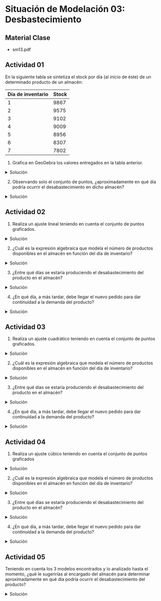 
# Situación de Modelación 03: Desbastecimiento

## Material Clase
- <ExternalLink href='/inacap/mvfm01/docs/sm13.pdf'>sm13.pdf</ExternalLink>

## Actividad 01

En la siguiente tabla se sintetiza el stock por día (al inicio de éste) de un determinado producto de un almacén:

|Día de inventario|Stock|
|---|---|
|1|9867|
|2|9575|
|3|9102|
|4|9009|
|5|8956|
|6|8307|
|7|7802|

1. Grafica en GeoGebra los valores entregados en la tabla anterior.

<details>
    <summary>Solución</summary>

<img
	src="/inacap/mvfm01/images/fig33.png"
	style={{ display: 'block', margin: '0 auto', width:'25%'}}
/>
<br/>

<img
	src="/inacap/mvfm01/images/fig34.svg"
	style={{ display: 'block', margin: '0 auto', width:'100%'}}
/>
</details>

2. Observando solo el conjunto de puntos, ¿aproximadamente en qué día podría ocurrir el desabastecimiento en dicho almacén?

<details>
    <summary>Solución</summary>

- A partir del día 5, el stock disminuye aproximadamente 500 por día.
- Si el día 5 hay una cantidad aproximada de 9000 en estock, entonces en 18 días a partir del día 5, ocurriría el desabastecimiento (considerando una diminución constante aproximada de 500 por día).
- Por lo tanto, alrededor del día 23 podría ocurrir el desabastecimiento.
</details>

## Actividad 02

1. Realiza un ajuste lineal teniendo en cuenta el conjunto de puntos graficados.

<details>
    <summary>Solución</summary>
<br/>
<img
	src="/inacap/mvfm01/images/fig35.png"
	style={{ display: 'block', margin: '0 auto', width:'70%'}}
/>
<br/>

<img
	src="/inacap/mvfm01/images/fig36.svg"
	style={{ display: 'block', margin: '0 auto', width:'100%'}}
/>
</details>

2. ¿Cuál es la expresión algebraica que modela el número de productos disponibles en el almacén en función del día de inventario?

<details>
    <summary>Solución</summary>

$$
\begin{aligned}
    f(x) \approx -317,04 \cdot x + 10213,57
\end{aligned}
$$

Donde

- $x$: día de inventario.
- $f(x)$: número de productos disponibles en almacén.
</details>

3. ¿Entre qué días se estaría produciendo el desabastecimiento del producto en el almacén?

<details>
    <summary>Solución</summary>
<br/>    
<img
	src="/inacap/mvfm01/images/fig37.png"
	style={{ display: 'block', margin: '0 auto', width:'60%'}}
/>
<br/>

El desabastecimiento del producto en el almacen se estaría produciendo entre los días 32 y 33.
</details>

4. ¿En qué día, a más tardar, debe llegar el nuevo pedido para dar continuidad a la demanda del producto?

<details>
    <summary>Solución</summary>

Considerando que la función lineal $f(x)$ modela muy bien la cantidad de productos, entonces el nuevo pedido debe llegar a más tardar el día 31, ya que el próximo día el almacén solo tendrá unos pocos productos para la venta.
</details>

## Actividad 03

1. Realiza un ajuste cuadrático teniendo en cuenta el conjunto de puntos graficados.

<details>
    <summary>Solución</summary>
<br/>
<img
	src="/inacap/mvfm01/images/fig38.png"
	style={{ display: 'block', margin: '0 auto', width:'75%'}}
/>
<br/>

<img
	src="/inacap/mvfm01/images/fig39.svg"
	style={{ display: 'block', margin: '0 auto', width:'100%'}}
/>
</details>

2. ¿Cuál es la expresión algebraica que modela el número de productos disponibles en el almacén en función del día de inventario?

<details>
    <summary>Solución</summary>

$$
\begin{aligned}
    g(x) = -22,29 \cdot x^2 -139,42 \cdot x + 9947,14
\end{aligned}
$$

Donde

- $x$: día de inventario.
- $g(x)$: número de productos disponibles en almacén.
</details>

3. ¿Entre qué días se estaría produciendo el desabastecimiento del producto en el almacén?

<details>
    <summary>Solución</summary>
<br/>
<img
	src="/inacap/mvfm01/images/fig40.png"
	style={{ display: 'block', margin: '0 auto', width:'70%'}}
/>
<br/>

El desabastecimiento del producto en el almacén se estaría produciendo entre los días 18 y 19.
</details>

4. ¿En qué día, a más tardar, debe llegar el nuevo pedido para dar continuidad a la demanda del producto?

<details>
    <summary>Solución</summary>

Considerando que la función cuadrática $g(x)$ modela muy bien la cantidad de productos, entonces el nuevo pedido debe llegar a más tardar el día 17, ya que el próximo día el almacén solo tendrá unos pocos productos para la venta.
</details>

## Actividad 04

1. Realiza un ajuste cúbico teniendo en cuenta el conjunto de puntos graficados

<details>
    <summary>Solución</summary>
<br/>
<img
	src="/inacap/mvfm01/images/fig41.png"
	style={{ display: 'block', margin: '0 auto', width:'100%'}}
/>
<br/>

<img
	src="/inacap/mvfm01/images/fig42.svg"
	style={{ display: 'block', margin: '0 auto', width:'100%'}}
/>
</details>

2. ¿Cuál es la expresión algebraica que modela el número de productos disponibles en el almacén en función del día de inventario?

<details>
    <summary>Solución</summary>

$$
\begin{aligned}
    h(x) \approx -18,08 \cdot x^3 + 194,80 \cdot x^2 - 880,83 \cdot x + 10598,14
\end{aligned}
$$

Donde

- $x$: día de inventario.
- $h(x)$: número de productos disponibles en almacén.
</details>

3. ¿Entre qué días se estaría produciendo el desabastecimiento del producto en el almacén?

<details>
    <summary>Solución</summary>
<br/>
<img
	src="/inacap/mvfm01/images/fig43.png"
	style={{ display: 'block', margin: '0 auto', width:'90%'}}
/>
<br/>

$\therefore$ El desabastecimiento del producto en el almacén se estaría produciendo entre los días 11 y 12.
</details>

4. ¿En qué día, a más tardar, debe llegar el nuevo pedido para dar continuidad a la demanda del producto?

<details>
    <summary>Solución</summary>

Considerando que la función cúbica $h(x)$ modela muy bien la cantidad de productos, entonces el nuevo pedido debe llegar a más tardar el día 10, ya que el próximo día el almacén solo tendrá unos pocos productos para la venta.
</details>

## Actividad 05
Teniendo en cuenta los 3 modelos encontrados y lo analizado hasta el momento, ¿qué le sugerirías al encargado del almacén para determinar aproximadamente en qué día podría ocurrir el desabastecimiento del producto?

<details>
    <summary>Solución</summary>

- Los patrones de consumo pueden cambiar.
- El modelo lineal $f(x)$ es el más sencillo y rápido, pero podría no ser tan preciso.
- Los modelos cuadrático y cúbico $g(x)$ y $h(x)$ son más precisos, pero puede ocurrir una sobreestimación si los datos no son suficientes o son muy cercanos entre ellos.

|Modelo|día de Desabastecimiento|
|---|---|
|$f(x)$|32|
|$g(x)$|18|
|$h(x)$|11|

Las sugerencias al encargado serían:

1. Que utilice el modelo más conservador, en este caso $f(x)$
2. Que ajuste el modelo con más datos para así mejorar su predicción.
3. Que utilice los otros modelos para preparar un plan de contingencia, y así evitar desabastecimientos inesperados.
4. Tener un stock adicional o negociar tiempos de entrega más rápidos con los proveedores.
</details>
